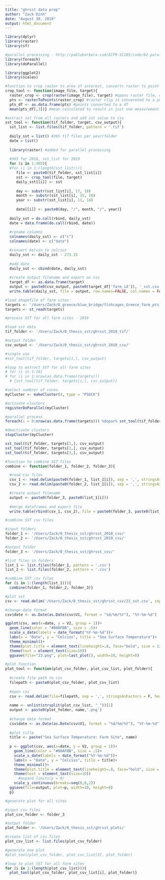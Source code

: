 ```yaml
---
title: "ghrsst data prep"
author: "Zack Dinh"
date: "August 30, 2019"
output: html_document
---
```


```r
library(dplyr)
library(raster)
library(sf)

#parallel processing - http://pablobarbera.com/ECPR-SC105/code/02-parallel-computing.html
library(foreach)
library(doParallel)

library(ggplot2)
library(scales)
```

```r
#function to crop raster to area of interest, converts raster to point
crop_tool <- function(image_file, target){
  raster_crop <- crop(raster(image_file), target) #opens raster file, clips raster to target (target is opened in a prior step)
  pts <- rasterToPoints(raster_crop) #raster clip is convereted to a point
  pts_df <- as.data.frame(pts) #points converted to a df
  mean(pts_df[,3])} #mean calculated to result in just one measurement
```

```r
#extract sst from all rasters and add sst value to csv
sst_tool <- function(tif_folder, target, csv_output){
  sst_list <- list.files(tif_folder, pattern = '.tif')
  
  daily_sst = list() #365 tif files per year/folder
  date = list()
  
  library(raster) #added for parallel processing
  
  #365 for 2018, sst_list for 2019
  for (i in 1:365){
  #for (i in 1:(length(sst_list))){
     file <- paste0(tif_folder, sst_list[i])
     sst <- crop_tool(file, target)
     daily_sst[[i]] <- sst
     
     day <- substr(sst_list[i], 17, 18)
     month <- substr(sst_list[i], 15, 16)
     year <- substr(sst_list[i], 11, 14)
     
     date[[i]] <- paste0(day, "/", month, "/", year)}
  
  daily_sst = do.call(rbind, daily_sst)
  date = data.frame(do.call(rbind, date))
  
  #rename columns
  colnames(daily_sst) <- c("c")
  colnames(date) <- c("date")

  #convert kelvin to celcius
  daily_sst <- daily_sst - 273.15
  
  #add date 
  daily_sst <- cbind(date, daily_sst)
  
  #create output filename and export as csv
  target_df <- as.data.frame(target)
  output <- paste0(csv_output, paste0(target_df['farm_id']), '_sst.csv')
  write.table(daily_sst, file = output, row.names=FALSE, col.names = FALSE, sep=",")}
```

```r
#load shapefile of farm sites
targets <- '/Users/Zack/0_greece/blue_bridge/fishcages_Greece_farm_pts_500m_sq_2.shp'
targets <- st_read(targets)
```

```r
#process SST for all farm sites - 2019

#load sst data
tif_folder <- '/Users/Zack/0_thesis_sst/ghrsst_2018_tif/'

#output folder
csv_output <- '/Users/Zack/0_thesis_sst/ghrsst_2018_csv/'

#single use
#sst_tool(tif_folder, targets[1,], csv_output)

#loop to extract SST for all farm sites
# for (i in 1:10)
# for (i in 1:nrow(as.data.frame(targets)))
  # {sst_tool(tif_folder, targets[i,], csv_output)}

#select numbrer of cores
myCluster <- makeCluster(4, type = "PSOCK")

#activate clusters
registerDoParallel(myCluster)

#parallel process
foreach(i = 0:nrow(as.data.frame(targets))) %dopar% sst_tool(tif_folder, targets[i,], csv_output)

#deactivate clusters
stopCluster(myCluster)

sst_tool(tif_folder, targets[1,], csv_output)
sst_tool(tif_folder, targets[2,], csv_output)
sst_tool(tif_folder, targets[3,], csv_output)
```

```r
#function to combine SST files
combine <- function(folder_1, folder_2, folder_3){

  #read csv files
  csv_1 <- read.delim(paste0(folder_1, list_1[i]), sep = ',', stringsAsFactors = F, header = FALSE)
  csv_2 <- read.delim(paste0(folder_2, list_1[i]), sep = ',', stringsAsFactors = F, header = FALSE)

  #create output filename
  output <- paste0(folder_3, paste0(list_1[i]))
  
  #merge dataframes and export file
  write.table(rbind(csv_1, csv_2), file = paste0(folder_3, paste0(list_1[i])), row.names=FALSE, col.names = FALSE, sep=",")}
```

```r
#combine SST csv files

#input folders
folder_1 <- '/Users/Zack/0_thesis_sst/ghrsst_2018_csv/'
folder_2 <- '/Users/Zack/0_thesis_sst/ghrsst_2019_csv/'

#output folder
folder_3 <- '/Users/Zack/0_thesis_sst/ghrsst_csv/'

#list files in folders
list_1 <- list.files(folder_1, pattern = '.csv')
list_2 <- list.files(folder_2, pattern = '.csv')

#combine SST csv files
for (i in 1:(length(list_1))){
  combine(folder_1, folder_2, folder_3)}
```

```r
#plot sst
csv <- read.delim('/Users/Zack/0_thesis_sst/ghrsst_csv/23_sst.csv', sep = ',', stringsAsFactors = F, header = FALSE)

#change date format
csv$date <- as.Date(as.Date(csv$V1, format = "%d/%m/%Y"), "%Y-%m-%d")

ggplot(csv, aes(x=date, y = V2, group = 1))+
  geom_line(color = "#00AFBB", size = .5)+
  scale_x_date(labels = date_format("%Y-%m-%d"))+
  labs(x = "Date", y = "Celcius", title = "Sea Surface Temperature")+
  theme_minimal()+
  theme(plot.title = element_text(lineheight=.8, face="bold", size = 12)) +
  theme(text = element_text(size=10))
  ggsave(file="23.png", plot=last_plot(), width=10, height=8)
```

```r
#plot function
plot_tool <- function(plot_csv_folder, plot_csv_list, plot_folder){ 
  
  #create file path to csv
  filepath <- paste0(plot_csv_folder, plot_csv_list)  
    
  #open csv
  csv <- read.delim(file=filepath, sep = ',', stringsAsFactors = F, header = FALSE)  
  
  name <- unlist(strsplit(plot_csv_list, "_"))[1]
  output <- paste0(plot_folder, name,'.png')
    
  #change date format
  csv$date <- as.Date(as.Date(csv$V1, format = "%d/%m/%Y"), "%Y-%m-%d")
  
  #plot title
  title <- paste("Sea Surface Temperature: Farm Site", name)
  
  p <- ggplot(csv, aes(x=date, y = V2, group = 1))+
    geom_line(color = "#00AFBB", size = .5)+  
    scale_x_date(labels = date_format("%Y-%m-%d"))+
    labs(x = "Date", y = "Celcius", title = title)+
    theme_minimal()+
    theme(plot.title = element_text(lineheight=.8, face="bold", size = 12)) +
    theme(text = element_text(size=10))
      #expand_limits(y = 0)
    scale_y_continuous(breaks=seq(0,0,2))
  ggsave(file=output, plot=p, width=10, height=8)
  p}

```

```r
#generate plot for all sites

#input csv files
plot_csv_folder <- folder_3

#output folder 
plot_folder <- '/Users/Zack/0_thesis_sst/ghrsst_plots/' 

#create list of csv files
plot_csv_list <- list.files(plot_csv_folder) 

#generate one plot
#plot_tool(plot_csv_folder, plot_csv_list[3], plot_folder)

#loop to plot SST for all farm sites
for (i in 1:(length(plot_csv_list))){
  plot_tool(plot_csv_folder, plot_csv_list[i], plot_folder)}
```




